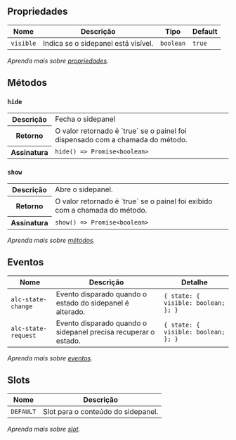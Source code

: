 
## Propriedades

| Nome | Descrição | Tipo | Default |
| ---- | --------- | ---- | ------- |
| `visible`  | Indica se o sidepanel está visível. | <code>boolean</code> | `true` |

*Aprenda mais sobre <a href="/alcance/docs/components/introducao#propriedades" class="alc-link">propriedades</a>.*

## Métodos

### `hide`

<table>
<tr>
<th>Descrição</th>
<td>Fecha o sidepanel</td>
</tr>
<tr>
<th>Retorno</th>
<td>O valor retornado é `true` se o painel foi dispensado com a chamada do método.</td>
</tr>
<tr>
<th>Assinatura</th>
<td><code>hide() =&gt; Promise&lt;boolean&gt;</code></td>
</tr>
</table>

### `show`

<table>
<tr>
<th>Descrição</th>
<td>Abre o sidepanel.</td>
</tr>
<tr>
<th>Retorno</th>
<td>O valor retornado é `true` se o painel foi exibido com a chamada do método.</td>
</tr>
<tr>
<th>Assinatura</th>
<td><code>show() =&gt; Promise&lt;boolean&gt;</code></td>
</tr>
</table>

*Aprenda mais sobre <a href="/alcance/docs/components/introducao#métodos" class="alc-link">métodos</a>.*

## Eventos

| Nome | Descrição | Detalhe |
| ---- | --------- | ------- |
| `alc-state-change` | Evento disparado quando o estado do sidepanel é alterado. | <code>&#123; state: &#123; visible: boolean; &#125;; &#125;</code> |
| `alc-state-request` | Evento disparado quando o sidepanel precisa recuperar o estado. | <code>&#123; state: &#123; visible: boolean; &#125;; &#125;</code> |

*Aprenda mais sobre <a href="/alcance/docs/components/introducao#eventos" class="alc-link">eventos</a>.*

## Slots

| Nome | Descrição |
| ---- | --------- |
| `DEFAULT` | Slot para o conteúdo do sidepanel. |

*Aprenda mais sobre <a href="/alcance/docs/components/introducao#slot" class="alc-link">slot</a>.*
